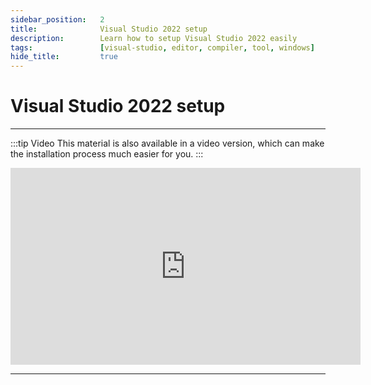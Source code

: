 ```yaml
---
sidebar_position:	2
title:				Visual Studio 2022 setup
description:		Learn how to setup Visual Studio 2022 easily
tags:				[visual-studio, editor, compiler, tool, windows]
hide_title:			true
---
```


# Visual Studio 2022 setup

<hr/>

:::tip Video
This material is also available in a video version, which can make
the installation process much easier for you.
:::

<center>
<iframe
	width="560"
	height="315"
	src="https://www.youtube.com/embed/4LVVgUoLCSE"
	title="YouTube video player"
	frameBorder="0"
	allow="accelerometer; autoplay; clipboard-write; encrypted-media; gyroscope; picture-in-picture"
	allowFullScreen>
</iframe>
</center>

<hr/>

